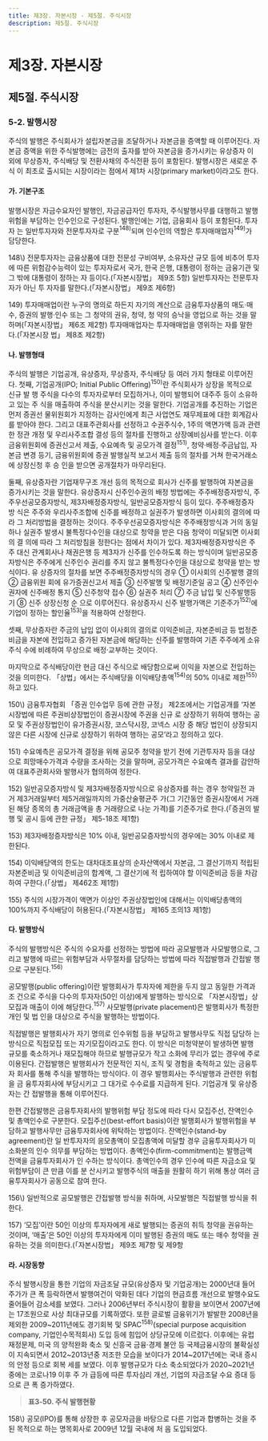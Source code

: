 ```yaml
---
title: 제3장. 자본시장 - 제5절. 주식시장
description: 제5절. 주식시장
---
```


# 제3장. 자본시장

## 제5절. 주식시장

### 5-2. 발행시장

주식의 발행은 주식회사가 설립자본금을 조달하거나 자본금을 증액할 때 이루어진다.
자본금 증액을 위한 주식발행에는 금전의 출자를 받아 자본금을 증가시키는 유상증자 이
외에 무상증자, 주식배당 및 전환사채의 주식전환 등이 포함된다. 발행시장은 새로운 주식
이 최초로 출시되는 시장이라는 점에서 제1차 시장(primary market)이라고도 한다.

#### 가. 기본구조

발행시장은 자금수요자인 발행인, 자금공급자인 투자자, 주식발행사무를 대행하고 발행
위험을 부담하는 인수인으로 구성된다. 발행인에는 기업, 금융회사 등이 포함된다. 투자자
는 일반투자자와 전문투자자로 구분$^{148)}$되며 인수인의 역할은 투자매매업자$^{149)}$가 담당한다.

<GComment>
148\) 전문투자자는 금융상품에 대한 전문성 구비여부, 소유자산 규모 등에 비추어 투자에 따른 위험감수능력이 있는 투자자로서 국가, 한국
은행, 대통령이 정하는 금융기관 및 그 밖에 대통령이 정하는 자 등이다.(「자본시장법」 제9조 5항) 일반투자자는 전문투자자가 아닌 투
자자를 말한다.(「자본시장법」 제9조 제6항)

149\) 투자매매업이란 누구의 명의로 하든지 자기의 계산으로 금융투자상품의 매도·매수, 증권의 발행·인수 또는 그 청약의 권유, 청약, 청
약의 승낙을 영업으로 하는 것을 말하며(「자본시장법」 제6조 제2항) 투자매매업자는 투자매매업을 영위하는 자를 말한다.(「자본시장
법」 제8조 제2항)
</GComment>

#### 나. 발행형태

주식의 발행은 기업공개, 유상증자, 무상증자, 주식배당 등 여러 가지 형태로 이루어진다.
첫째, 기업공개(IPO; Initial Public Offering)$^{150)}$란 주식회사가 상장을 목적으로 신규 발
행 주식을 다수의 투자자로부터 모집하거나, 이미 발행되어 대주주 등이 소유하고 있는 주
식을 매출하여 주식을 분산시키는 것을 말한다. 기업공개를 추진하는 기업은 먼저 증권선
물위원회가 지정하는 감사인에게 최근 사업연도 재무제표에 대한 회계감사를 받아야 한다. 그리고 대표주관회사를 선정하고 수권주식수, 1주의 액면가액 등과 관련한 정관 개정
및 우리사주조합 결성 등의 절차를 진행하고 상장예비심사를 받는다. 이후 금융위원회에
증권신고서 제출, 수요예측 및 공모가격 결정$^{151)}$, 청약·배정·주금납입, 자본금 변경 등기,
금융위원회에 증권 발행실적 보고서 제출 등의 절차를 거쳐 한국거래소에 상장신청 후 승
인을 받으면 공개절차가 마무리된다.

둘째, 유상증자란 기업재무구조 개선 등의 목적으로 회사가 신주를 발행하여 자본금을
증가시키는 것을 말한다. 유상증자시 신주인수권의 배정 방법에는 주주배정증자방식, 주
주우선공모증자방식, 제3자배정증자방식, 일반공모증자방식 등이 있다. 주주배정증자방
식은 주주와 우리사주조합에 신주를 배정하고 실권주가 발생하면 이사회의 결의에 따라
그 처리방법을 결정하는 것이다. 주주우선공모증자방식은 주주배정방식과 거의 동일하나
실권주 발생시 불특정다수인을 대상으로 청약을 받은 다음 청약이 미달되면 이사회의 결
의에 따라 그 처리방침을 정한다는 점에서 차이가 있다. 제3자배정증자방식은 주주 대신
관계회사나 채권은행 등 제3자가 신주를 인수하도록 하는 방식이며 일반공모증자방식은
주주에게 신주인수 권리를 주지 않고 불특정다수인을 대상으로 청약을 받는 방식이다. 유
상증자의 절차를 보면 주주배정증자방식의 경우 ① 이사회의 신주발행 결의 ② 금융위원
회에 유가증권신고서 제출 ③ 신주발행 및 배정기준일 공고 ④ 신주인수권자에 신주배정
통지 ⑤ 신주청약 접수 ⑥ 실권주 처리 ⑦ 주금 납입 및 신주발행등기 ⑧ 신주 상장신청 순
으로 이루어진다. 유상증자시 신주 발행가액은 기준주가$^{152)}$에 기업이 정하는 할인율$^{153)}$을
적용하여 산정한다.

셋째, 무상증자란 주금의 납입 없이 이사회의 결의로 이익준비금, 자본준비금 등 법정준
비금을 자본에 전입하고 증가된 자본금에 해당하는 신주를 발행하여 기존 주주에게 소유
주식 수에 비례하여 무상으로 배정·교부하는 것이다.

마지막으로 주식배당이란 현금 대신 주식으로 배당함으로써 이익을 자본으로 전입하는
것을 의미한다. 「상법」에서는 주식배당을 이익배당총액$^{154)}$의 50% 이내로 제한$^{155)}$하고 있다.

<GComment>
150\) 금융투자협회 「증권 인수업무 등에 관한 규정」 제2조에서는 기업공개를 ‘자본시장법에 따른 주권비상장법인이 증권시장에 주권을 신규
로 상장하기 위하여 행하는 공모 및 주권상장법인이 유가증권시장, 코스닥시장, 코넥스 시장 중 해당 법인이 상장되지 않은 다른 시장에
신규로 상장하기 위하여 행하는 공모’라고 정의하고 있다.

151\) 수요예측은 공모가격 결정을 위해 공모주 청약을 받기 전에 기관투자자 등을 대상으로 희망매수가격과 수량을 조사하는 것을 말하며,
공모가격은 수요예측 결과를 감안하여 대표주관회사와 발행사가 협의하여 정한다.

152\) 일반공모증자방식 및 제3자배정증자방식으로 유상증자를 하는 경우 청약일전 과거 제3거래일부터 제5거래일까지의 가중산술평균주
가(그 기간동안 증권시장에서 거래된 해당 종목의 총 거래금액을 총 거래량으로 나눈 가격)를 기준주가로 한다.(「증권의 발행 및 공시
등에 관한 규정」 제5-18조 제1항)

153\) 제3자배정증자방식은 10% 이내, 일반공모증자방식의 경우에는 30% 이내로 제한된다.

154\) 이익배당액의 한도는 대차대조표상의 순자산액에서 자본금, 그 결산기까지 적립된 자본준비금 및 이익준비금의 합계액, 그 결산기에 적
립하여야 할 이익준비금 등을 차감하여 구한다.(「상법」 제462조 제1항)

155\) 주식의 시장가격이 액면가 이상인 주권상장법인에 대해서는 이익배당총액의 100%까지 주식배당이 허용된다.(「자본시장법」 제165
조의13 제1항)
</GComment>

#### 다. 발행방식

주식의 발행방식은 주식의 수요자를 선정하는 방법에 따라 공모발행과 사모발행으로,
그리고 발행에 따르는 위험부담과 사무절차를 담당하는 방법에 따라 직접발행과 간접발
행으로 구분된다.$^{156)}$

공모발행(public offering)이란 발행회사가 투자자에 제한을 두지 않고 동일한 가격과 조
건으로 주식을 다수의 투자자(50인 이상)에게 발행하는 방식으로 「자본시장법」상 모집과
매출이 이에 해당한다.$^{157)}$ 사모발행(private placement)은 발행회사가 특정한 개인 및 법
인을 대상으로 주식을 발행하는 방법이다.

직접발행은 발행회사가 자기 명의로 인수위험 등을 부담하고 발행사무도 직접 담당하
는 방식으로 직접모집 또는 자기모집이라고도 한다. 이 방식은 미청약분이 발생하면 발행
규모를 축소하거나 재모집해야 하므로 발행규모가 작고 소화에 무리가 없는 경우에 주로
이용된다. 간접발행은 발행회사가 전문적인 지식, 조직 및 경험을 축적하고 있는 금융투자
회사를 통해 주식을 발행하는 방식이다. 이 경우 발행회사는 주식발행과 관련한 위험을 금
융투자회사에 부담시키고 그 대가로 수수료를 지급하게 된다. 기업공개 및 유상증자는 간
접발행을 통해 이루어진다.

한편 간접발행은 금융투자회사의 발행위험 부담 정도에 따라 다시 모집주선, 잔액인수
및 총액인수로 구분한다. 모집주선(best-effort basis)이란 발행회사가 발행위험을 부담하고 발행사무만 금융투자회사에 위탁하는 방법이다. 잔액인수(stand-by agreement)란 일
반투자자의 응모총액이 모집총액에 미달할 경우 금융투자회사가 미소화분의 인수 의무를
부담하는 방법이다. 총액인수(firm-commitment)는 발행금액 전액을 금융투자회사가 인
수하는 방식이다. 총액인수의 경우 인수에 따른 자금소요 및 위험부담이 큰 만큼 이를 분
산시키고 발행주식의 매출을 원활히 하기 위해 통상 여러 금융투자회사가 공동으로 참여
한다.

<GComment>
156\) 일반적으로 공모발행은 간접발행 방식을 취하며, 사모발행은 직접발행 방식을 취한다.

157\) ‘모집’이란 50인 이상의 투자자에게 새로 발행되는 증권의 취득 청약을 권유하는 것이며, ‘매출’은 50인 이상의 투자자에게 이미 발행된
증권의 매도 또는 매수 청약을 권유하는 것을 의미한다.(「자본시장법」 제9조 제7항 및 제9항
</GComment>

#### 라. 시장동향

주식 발행시장을 통한 기업의 자금조달 규모(유상증자 및 기업공개)는 2000년대 들어
주가가 큰 폭 등락하면서 발행여건이 악화된 데다 기업의 현금흐름 개선으로 발행수요도
줄어들어 감소세를 보였다. 그러나 2006년부터 주식시장이 활황을 보이면서 2007년에
는 17조원으로 사상 최대규모를 기록하였다. 또한 글로벌 금융위기가 발발한 2008년을
제외한 2009\~2011년에도 경기회복 및 SPAC$^{158)}$(special purpose acquisition company,
기업인수목적회사) 도입 등에 힘입어 상당규모에 이르렀다. 이후에는 유럽재정문제, 미국
의 양적완화 축소 및 신흥국 금융·경제 불안 등 국제금융시장의 불확실성이 지속되면서
2012\~2013년중 저조한 모습을 보이다가 2014\~2017년에는 국내 증시의 안정 등으로 회복
세를 보였다. 이후 발행규모가 다소 축소되었다가 2020\~2021년 중에는 코로나19 이후 주
가 급등에 따른 투자심리 개선, 기업의 자금조달 수요 증대 등으로 큰 폭 증가하였다.

> __표3-50. 주식 발행현황__

<GCenterImg src ="/fm/t3-50.png" caption="표3-50. 주식 발행현황"/>

<GComment>
158\) 공모(IPO)를 통해 상장한 후 공모자금을 바탕으로 다른 기업과 합병하는 것을 주된 목적으로 하는 명목회사로 2009년 12월 국내에 처
음 도입되었다.
</GComment>
